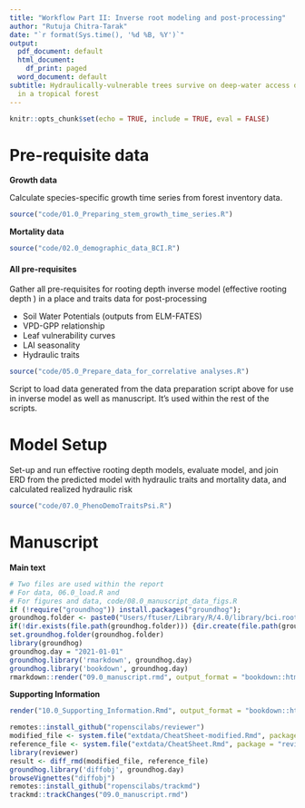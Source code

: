 ```yaml
---
title: "Workflow Part II: Inverse root modeling and post-processing"
author: "Rutuja Chitra-Tarak"
date: "`r format(Sys.time(), '%d %B, %Y')`"
output:
  pdf_document: default
  html_document:
    df_print: paged
  word_document: default
subtitle: Hydraulically-vulnerable trees survive on deep-water access during droughts
  in a tropical forest
---
```


```r
knitr::opts_chunk$set(echo = TRUE, include = TRUE, eval = FALSE)
```

# Pre-requisite data

**Growth data**

Calculate species-specific growth time series from forest inventory data. 

```r
source("code/01.0_Preparing_stem_growth_time_series.R")
```

**Mortality data**

```r
source("code/02.0_demographic_data_BCI.R")
```

#### All pre-requisites

Gather all pre-requisites for rooting depth inverse model (effective rooting depth ) in a place and traits data for post-processing

- Soil Water Potentials (outputs from ELM-FATES)
- VPD-GPP relationship
- Leaf vulnerability curves
- LAI seasonality
- Hydraulic traits

```r
source("code/05.0_Prepare_data_for_correlative analyses.R")
```

Script to load data generated from the data preparation script above for use in inverse model as well as manuscript. It's used within the rest of the scripts.

<!-- ```{r Chunk 06.0, eval = FALSE} -->
<!-- source("code/06.0_load.R") -->
<!-- ``` -->

# Model Setup

Set-up and run effective rooting depth models, evaluate model, and join ERD from the predicted model with hydraulic traits and mortality data, and calculated realized hydraulic risk

```r
source("code/07.0_PhenoDemoTraitsPsi.R")
```

# Manuscript

**Main text**
```r
# Two files are used within the report
# For data, 06.0_load.R and 
# For figures and data, code/08.0_manuscript_data_figs.R
if (!require("groundhog")) install.packages("groundhog"); 
groundhog.folder <- paste0("Users/ftuser/Library/R/4.0/library/bci.roots.inversion")
if(!dir.exists(file.path(groundhog.folder))) {dir.create(file.path(groundhog.folder))}
set.groundhog.folder(groundhog.folder)
library(groundhog)
groundhog.day = "2021-01-01"
groundhog.library('rmarkdown', groundhog.day)
groundhog.library('bookdown', groundhog.day)
rmarkdown::render("09.0_manuscript.rmd", output_format = "bookdown::html_document2")
```

**Supporting Information**

```r
render("10.0_Supporting_Information.Rmd", output_format = "bookdown::html_document2")
```

```r
remotes::install_github("ropenscilabs/reviewer")
modified_file <- system.file("extdata/CheatSheet-modified.Rmd", package = "reviewer")
reference_file <- system.file("extdata/CheatSheet.Rmd", package = "reviewer")
library(reviewer)
result <- diff_rmd(modified_file, reference_file)
groundhog.library('diffobj', groundhog.day)
browseVignettes("diffobj")
remotes::install_github("ropenscilabs/trackmd")
trackmd::trackChanges("09.0_manuscript.rmd")
```
<!-- groundhog.library('diffr', groundhog.day) -->
<!-- diffr("09.0_manuscript_NP1.rmd", "09.0_manuscript.rmd") -->

